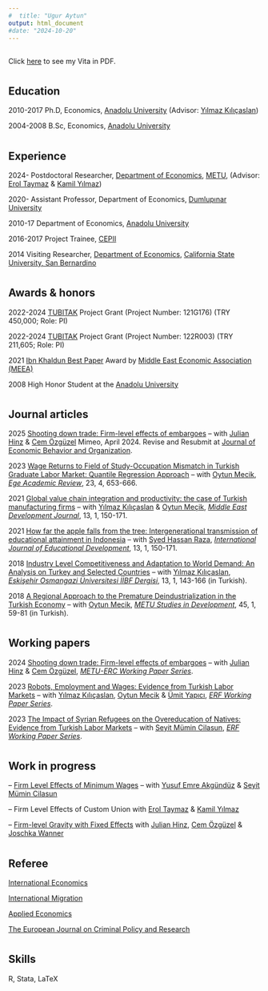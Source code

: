 ```yaml
---
#  title: "Ugur Aytun"
output: html_document
#date: "2024-10-20"
---
```



  
  
##
  
  Click  [here](https://drive.google.com/file/d/12PedDMmyBygtcXc69DUDty8EZyiUGElg/view?usp=sharing) to see my Vita in PDF.
  

#
#
#
#
#
#

## Education

2010-2017 Ph.D, Economics, [Anadolu University](https://anadolu.edu.tr/en) (Advisor: [Yılmaz Kılıçaslan](https://avesis.anadolu.edu.tr/ykilicaslan))

2004-2008 B.Sc, Economics, [Anadolu University](https://anadolu.edu.tr/en)


#
#
#
#
#
#



## Experience
2024- Postdoctoral Researcher, [Department of Economics](https://econ.metu.edu.tr/en), [METU](https://www.metu.edu.tr/), (Advisor: [Erol Taymaz](https://users.metu.edu.tr/etaymaz/) & [Kamil Yılmaz](https://sites.google.com/view/kamilyilmaz/))

2020- Assistant Professor, Department of Economics, [Dumlupınar University](https://dpu.edu.tr/en)

2010-17 Department of Economics, [Anadolu University](https://anadolu.edu.tr/en)

2016-2017 Project Trainee, [CEPII](http://www.cepii.fr/CEPII/en/welcome.asp)

2014 Visiting Researcher, [Department of Economics](https://www.csusb.edu/economics), [California State University, San Bernardino](https://www.csusb.edu/)

#
#
#
#
#
#

## Awards & honors
2022-2024 [TUBITAK](https://tubitak.gov.tr/en) Project Grant (Project Number: 121G176) (TRY 450,000; Role: PI)

2022-2024 [TUBITAK](https://tubitak.gov.tr/en) Project Grant (Project Number: 122R003) (TRY 211,605; Role: PI)

2021 [Ibn Khaldun Best Paper](https://meeaweb.org/ibn-khaldun-winners) Award by [Middle East Economic Association (MEEA)](https://meeaweb.org/)

2008 High Honor Student at the [Anadolu University](https://anadolu.edu.tr/en)

#
#
#
#
#
#

## Journal articles
2025  [Shooting down trade: Firm-level effects of embargoes](sdown.html) -- with [Julian Hinz](https://julianhinz.com/) & [Cem Özgüzel](https://sites.google.com/view/cemozguzel/home) Mimeo, April 2024.
Revise and Resubmit at [Journal of Economic Behavior and Organization](https://www.sciencedirect.com/journal/journal-of-economic-behavior-and-organization).

2023  [Wage Returns to Field of Study-Occupation Mismatch in Turkish Graduate Labor Market: Quantile Regression Approach](hmismatch.html) -- with [Oytun Mecik](https://iibf.ogu.edu.tr/Personel/Detay/14/doc-dr-oytun-mecik), [*Ege Academic Review*](https://dergipark.org.tr/en/pub/eab), 23, 4, 653-666.


2021  [Global value chain integration and productivity: the case of Turkish manufacturing firms](gvc.html) -- with [Yılmaz Kılıçaslan](https://avesis.anadolu.edu.tr/ykilicaslan)  & [Oytun Meçik](https://iibf.ogu.edu.tr/Personel/Detay/14/doc-dr-oytun-mecik), [*Middle East Development Journal*](https://www.tandfonline.com/journals/rmdj20), 13, 1, 150-171.


2021  [How far the apple falls from the tree: Intergenerational transmission of educational attainment in Indonesia](howfar.html) -- with [Syed Hassan Raza](http://www.qau.edu.pk/profile.php?id=809037), [*International Journal of Educational Development*](https://www.sciencedirect.com/journal/international-journal-of-educational-development), 13, 1, 150-171.

2018  [Industry Level Competitiveness and Adaptation to World Demand: An Analysis on Turkey and Selected Countries](esogu_demand.html) -- with [Yılmaz Kılıçaslan](https://avesis.anadolu.edu.tr/ykilicaslan), [*Eskişehir Osmangazi Üniversitesi İİBF Dergisi*](https://dergipark.org.tr/tr/pub/oguiibf), 13, 1, 143-166 (in Turkish).


2018  [A Regional Approach to the Premature Deindustrialization in the Turkish
Economy](metu_denind.html) -- with [Oytun Mecik](https://iibf.ogu.edu.tr/Personel/Detay/14/doc-dr-oytun-mecik), [*METU Studies in Development*](http://www2.feas.metu.edu.tr/metusd/ojs/index.php/metusd/index), 45, 1, 59-81 (in Turkish).

#
#
#

## Working papers
2024  [Shooting down trade: Firm-level effects of embargoes](sdown.html) -- with [Julian Hinz](https://julianhinz.com/) & [Cem Özgüzel](https://sites.google.com/view/cemozguzel/home), [*METU-ERC Working Paper Series*](https://erc.metu.edu.tr/en/2024wp).

2023  [Robots, Employment and Wages: Evidence from Turkish Labor Markets](robot_121G176.html) -- with [Yılmaz Kılıçaslan](https://avesis.anadolu.edu.tr/ykilicaslan), [Oytun Mecik](https://iibf.ogu.edu.tr/Personel/Detay/14/doc-dr-oytun-mecik) & [Ümit Yapıcı](https://unis.ahievran.edu.tr/akademisyen/umityapici), [*ERF Working Paper Series*](https://erf.org.eg/publication_cat/working-paper-series/).


2023  [The Impact of Syrian Refugees on the Overeducation of Natives: Evidence from Turkish Labor Markets](overeducation.html) -- with [Seyit Mümin Cilasun](https://avesis.tedu.edu.tr/seyit.cilasun), [*ERF Working Paper Series*](https://erf.org.eg/publication_cat/working-paper-series/).

#
#
#

## Work in progress

-- [Firm Level Effects of Minimum Wages](minwage_prices.html) -- with [Yusuf Emre Akgündüz](http://myweb.sabanciuniv.edu/emreakgunduz/) & [Seyit Mümin Cilasun](https://avesis.tedu.edu.tr/seyit.cilasun)

-- Firm Level Effects of Custom Union with [Erol Taymaz](https://users.metu.edu.tr/etaymaz/) & [Kamil Yılmaz](https://sites.google.com/view/kamilyilmaz/)


-- [Firm-level Gravity with Fixed Effects](fes_firm.html) with [Julian Hinz](https://julianhinz.com/), [Cem Özgüzel](https://sites.google.com/view/cemozguzel/home) & [Joschka Wanner](https://www.ifw-kiel.de/experts/joschka-wanner/)



#
#
#

## Referee

[International Economics](https://www.sciencedirect.com/journal/international-economics)

[International Migration](https://onlinelibrary.wiley.com/journal/14682435)

[Applied Economics](https://www.tandfonline.com/journals/raec20)

[The European Journal on Criminal Policy and Research](https://link.springer.com/journal/10610)

#
#
#

## Skills

R, Stata, LaTeX


